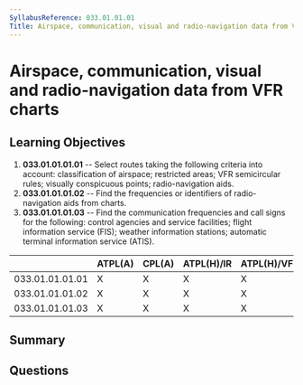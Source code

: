 ```yaml
---
SyllabusReference: 033.01.01.01
Title: Airspace, communication, visual and radio-navigation data from VFR charts
---
```


# Airspace, communication, visual and radio-navigation data from VFR charts

## Learning Objectives

1.  **033.01.01.01.01** -- Select routes taking the following criteria into
    account: classification of airspace; restricted areas; VFR semicircular
    rules; visually conspicuous points; radio-navigation aids.
2.  **033.01.01.01.02** -- Find the frequencies or identifiers of
    radio-navigation aids from charts.
3.  **033.01.01.01.03** -- Find the communication frequencies and call signs for
    the following: control agencies and service facilities; flight information
    service (FIS); weather information stations; automatic terminal information
    service (ATIS).

|                 | ATPL(A) | CPL(A) | ATPL(H)/IR | ATPL(H)/VFR | CPL(H) | IR | CBIR(A) |
| --------------- | ------- | ------ | ---------- | ----------- | ------ | -- | ------- |
| 033.01.01.01.01 | X       | X      | X          | X           | X      |    |         |
| 033.01.01.01.02 | X       | X      | X          | X           | X      |    |         |
| 033.01.01.01.03 | X       | X      | X          | X           | X      |    |         |

## Summary

## Questions

